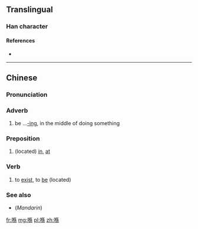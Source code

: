 ==Translingual==

===Han character===
{{Han char|rn=30|rad=口|as=09|sn=12|four=|canj=口人竹火 (ROHF)|ids=⿰[[口]][[係]]}}

====References====
* {{Han ref|kx=0201.121|hdz=10657.021|uh=55BA|ud=21946}}

----

==Chinese==
{{zh-hanzi-box|[[喺]]}}

===Pronunciation===
{{zh-pron
|c=hai2
|cat=adv,prep,v
}}

===Adverb===
{{zh-adv}}

# {{cx|Cantonese|lang=zh}} be ...[[-ing]], in the middle of doing something {{gloss|indicating an action in progress}}

===Preposition===
{{zh-prep}}

# {{cx|Cantonese|lang=zh}} (located) [[in]], [[at]]

===Verb===
{{zh-verb}}

# {{cx|Cantonese|lang=zh}} to [[exist]], to [[be]] (located)
#: {{zh-usex|我 而家 喺 香港。|I am in Hong Kong now.|C-GZ|tr=ngo5 ji4 gaa1 '''hai2''' hoeng1 gong2.|link=yes}}

===See also===
* (''Mandarin'') {{zh-l|在}}

[[fr:喺]]
[[mg:喺]]
[[pl:喺]]
[[zh:喺]]